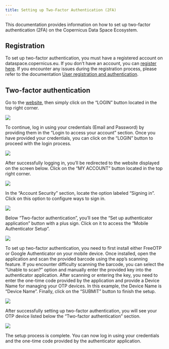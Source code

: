 ```yaml
---
title: Setting up Two-Factor Authentication (2FA)
---
```


This documentation provides information on how to set up two-factor authentication (2FA) on the Copernicus Data Space Ecosystem.

## Registration

To set up two-factor authentication, you must have a registered account on dataspace.copernicus.eu. If you don't have an account, you can [register here](https://identity.dataspace.copernicus.eu/auth/realms/CDSE/protocol/openid-connect/auth?client_id=cdse-public&response_type=code&scope=openid&redirect_uri=https%3A//dataspace.copernicus.eu/account/confirmed/1).
If you encounter any issues during the registration process, please refer to the documentation [User registration and authentication](https://documentation.dataspace.copernicus.eu/Registration.html#step-1-registration).

## Two-factor authentication

Go to the [website](https://dataspace.copernicus.eu/), then simply click on the “LOGIN” button located in the top right corner.

![](_images/login.png)

To continue, log in using your credentials (Email and Password) by providing them in the "Login to access your account" section. Once you have provided your credentials, you can click on the "LOGIN" button to proceed with the login process.

![](_images/sign_in.png)

After successfully logging in, you'll be redirected to the website displayed on the screen below. Click on the "MY ACCOUNT" button located in the top right corner.

![](_images/main.png)

In the "Account Security" section, locate the option labeled "Signing in". Click on this option to configure ways to sign in.

![](_images/account_management.png)

Below "Two-factor authentication", you'll see the "Set up authenticator application" button with a plus sign. Click on it to access the "Mobile Authenticator Setup".

![](_images/signing_in.png)

To set up two-factor authentication, you need to first install either FreeOTP or Google Authenticator on your mobile device. Once installed, open the application and scan the provided barcode using the app's scanning feature. If you encounter difficulty scanning the barcode, you can select the "Unable to scan?" option and manually enter the provided key into the authenticator application. After scanning or entering the key, you need to enter the one-time code provided by the application and provide a Device Name for managing your OTP devices. In this example, the Device Name is "Device Name". Finally, click on the "SUBMIT" button to finish the setup.

![](_images/mobile_setup.png)

After successfully setting up two-factor authentication, you will see your OTP device listed below the "Two-factor authentication" section.

![](_images/created_2fa.png)

The setup process is complete. You can now log in using your credentials and the one-time code provided by the authenticator application.
